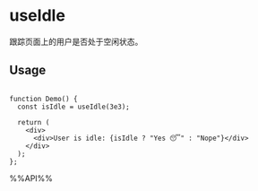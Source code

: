 # useIdle

跟踪页面上的用户是否处于空闲状态。

## Usage

```tsx live

function Demo() {
  const isIdle = useIdle(3e3);

  return (
    <div>
      <div>User is idle: {isIdle ? "Yes 😴" : "Nope"}</div>
    </div>
  );
};

```

%%API%%